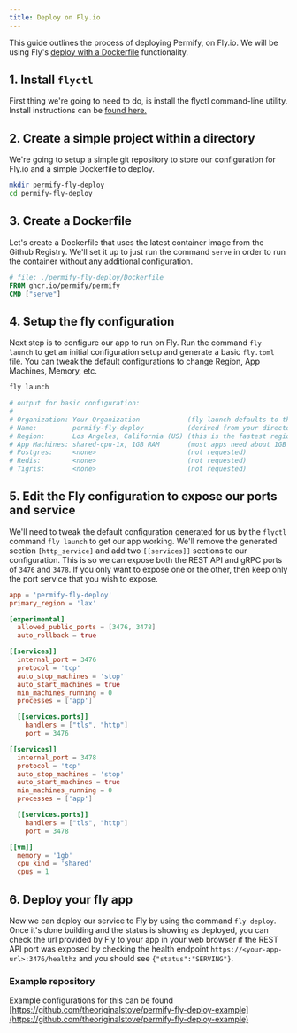 ```yaml
---
title: Deploy on Fly.io
---
```


This guide outlines the process of deploying Permify, on Fly.io. We will be using Fly's [deploy with a Dockerfile](https://fly.io/docs/languages-and-frameworks/dockerfile/) functionality.

## 1. Install `flyctl`

First thing we're going to need to do, is install the flyctl command-line utility. Install instructions can be [found here.](https://fly.io/docs/flyctl/install/)


## 2. Create a simple project within a directory

We're going to setup a simple git repository to store our configuration for Fly.io and a simple Dockerfile to deploy.

```sh
mkdir permify-fly-deploy
cd permify-fly-deploy
```

## 3. Create a Dockerfile

Let's create a Dockerfile that uses the latest container image from the Github Registry. We'll set it up to just run the command `serve` in order to run the container without any additional configuration.

```dockerfile
# file: ./permify-fly-deploy/Dockerfile
FROM ghcr.io/permify/permify
CMD ["serve"]
```

## 4. Setup the fly configuration

Next step is to configure our app to run on Fly. Run the command `fly launch` to get an initial configuration setup and generate a basic `fly.toml` file. You can tweak the default configurations to change Region, App Machines, Memory, etc.

```sh
fly launch

# output for basic configuration:
#
# Organization: Your Organization            (fly launch defaults to the personal org)
# Name:         permify-fly-deploy           (derived from your directory name)
# Region:       Los Angeles, California (US) (this is the fastest region for you)
# App Machines: shared-cpu-1x, 1GB RAM       (most apps need about 1GB of RAM)
# Postgres:     <none>                       (not requested)
# Redis:        <none>                       (not requested)
# Tigris:       <none>                       (not requested)

```

## 5. Edit the Fly configuration to expose our ports and service

We'll need to tweak the default configuration generated for us by the `flyctl` command `fly launch` to get our app working. We'll remove the generated section `[http_service]` and add two `[[services]]` sections to our configuration.
This is so we can expose both the REST API and gRPC ports of `3476` and `3478`. If you only want to expose one or the other, then keep only the port service that you wish to expose.

```toml
app = 'permify-fly-deploy'
primary_region = 'lax'

[experimental]
  allowed_public_ports = [3476, 3478]
  auto_rollback = true

[[services]]
  internal_port = 3476
  protocol = 'tcp'
  auto_stop_machines = 'stop'
  auto_start_machines = true
  min_machines_running = 0
  processes = ['app']

  [[services.ports]]
    handlers = ["tls", "http"]
    port = 3476

[[services]]
  internal_port = 3478
  protocol = 'tcp'
  auto_stop_machines = 'stop'
  auto_start_machines = true
  min_machines_running = 0
  processes = ['app']

  [[services.ports]]
    handlers = ["tls", "http"]
    port = 3478

[[vm]]
  memory = '1gb'
  cpu_kind = 'shared'
  cpus = 1
```

## 6. Deploy your fly app

Now we can deploy our service to Fly by using the command `fly deploy`. Once it's done building and the status is showing as deployed, you can check the url provided by Fly to your app in your web browser if the REST API port was exposed by checking the health endpoint `https://<your-app-url>:3476/healthz` and you should see `{"status":"SERVING"}`.


### Example repository
Example configurations for this can be found [https://github.com/theoriginalstove/permify-fly-deploy-example](https://github.com/theoriginalstove/permify-fly-deploy-example)
